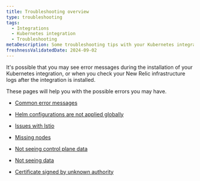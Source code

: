```yaml
---
title: Troubleshooting overview
type: troubleshooting
tags:
  - Integrations
  - Kubernetes integration
  - Troubleshooting
metaDescription: Some troubleshooting tips with your Kubernetes integration.
freshnessValidatedDate: 2024-09-02
---
```


It's possible that you may see error messages during the installation of your Kubernetes integration, or when you check your New Relic infrastructure logs after the integration is installed.

These pages will help you with the possible errors you may have.

* [Common error messages](/docs/kubernetes-pixie/kubernetes-integration/troubleshooting/common-error-messages/error-messages)

* [Helm configurations are not applied globally](/docs/kubernetes-pixie/kubernetes-integration/troubleshooting/helm-configurations-not-applied/)

* [Issues with Istio](/docs/kubernetes-pixie/kubernetes-integration/troubleshooting/issues-with-istio/)

* [Missing nodes](/docs/kubernetes-pixie/kubernetes-integration/troubleshooting/missing-nodes/)

* [Not seeing control plane data](/docs/kubernetes-pixie/kubernetes-integration/troubleshooting/not-seeing-control-plane-data/)

* [Not seeing data](/docs/kubernetes-pixie/kubernetes-integration/troubleshooting/not-seeing-data/)

* [Certificate signed by unknown authority](/docs/kubernetes-pixie/kubernetes-integration/troubleshooting/certificate-signed-unknown-authority/)


